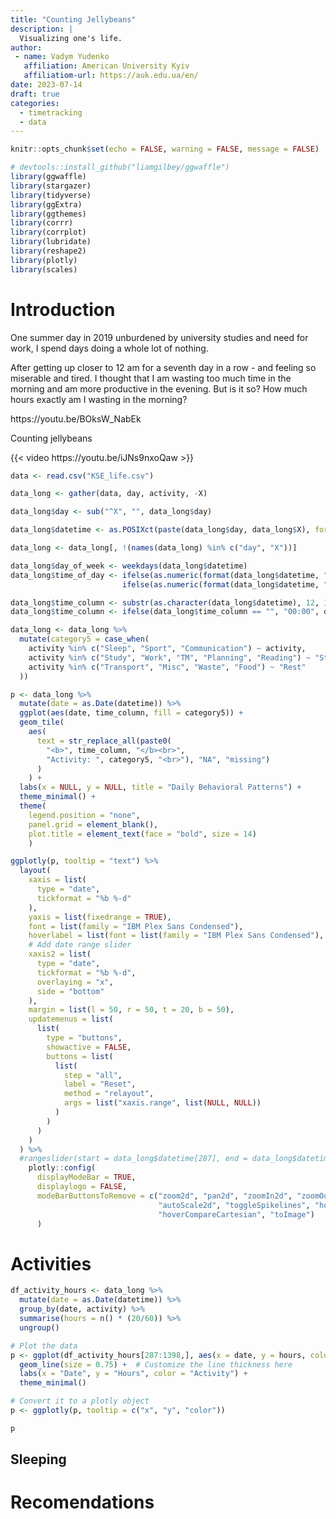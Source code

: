 ```yaml
---
title: "Counting Jellybeans"
description: |
  Visualizing one's life.
author: 
 - name: Vadym Yudenko
   affiliation: American University Kyiv
   affiliatiom-url: https://auk.edu.ua/en/
date: 2023-07-14
draft: true 
categories:
  - timetracking
  - data
---
```


```r
knitr::opts_chunk$set(echo = FALSE, warning = FALSE, message = FALSE)
```

```r
# devtools::install_github("liamgilbey/ggwaffle")
library(ggwaffle)
library(stargazer)
library(tidyverse)
library(ggExtra)
library(ggthemes)
library(corrr)
library(corrplot)
library(lubridate)
library(reshape2)
library(plotly)
library(scales)
```

# Introduction

One summer day in 2019 unburdened by university studies and need for work, I spend days doing a whole lot of nothing.

After getting up closer to 12 am for a seventh day in a row - and feeling so miserable and tired. I thought that I am wasting too much time in the morning and am more productive in the evening. But is it so? How much hours exactly am I wasting in the morning?

https://youtu.be/BOksW_NabEk

Counting jellybeans

{{< video https://youtu.be/iJNs9nxoQaw >}}

```r
data <- read.csv("KSE_life.csv")

data_long <- gather(data, day, activity, -X)

data_long$day <- sub("^X", "", data_long$day)

data_long$datetime <- as.POSIXct(paste(data_long$day, data_long$X), format="%m.%d.%Y %H:%M")

data_long <- data_long[, !(names(data_long) %in% c("day", "X"))]

data_long$day_of_week <- weekdays(data_long$datetime)
data_long$time_of_day <- ifelse(as.numeric(format(data_long$datetime, "%H")) < 12, "Morning",
                         ifelse(as.numeric(format(data_long$datetime, "%H")) < 18, "Day", "Night"))

data_long$time_column <- substr(as.character(data_long$datetime), 12, 16)
data_long$time_column <- ifelse(data_long$time_column == "", "00:00", data_long$time_column)

data_long <- data_long %>% 
  mutate(category5 = case_when(
    activity %in% c("Sleep", "Sport", "Communication") ~ activity,
    activity %in% c("Study", "Work", "TM", "Planning", "Reading") ~ "Study/Work",
    activity %in% c("Transport", "Misc", "Waste", "Food") ~ "Rest"
  ))
```

```r
p <- data_long %>% 
  mutate(date = as.Date(datetime)) %>% 
  ggplot(aes(date, time_column, fill = category5)) +
  geom_tile(
    aes(
      text = str_replace_all(paste0(
        "<b>", time_column, "</b><br>",
        "Activity: ", category5, "<br>"), "NA", "missing")
      )
    ) +
  labs(x = NULL, y = NULL, title = "Daily Behavioral Patterns") +
  theme_minimal() +
  theme(
    legend.position = "none",
    panel.grid = element_blank(),
    plot.title = element_text(face = "bold", size = 14)
    )

ggplotly(p, tooltip = "text") %>%
  layout(
    xaxis = list(
      type = "date",
      tickformat = "%b %-d"
    ),
    yaxis = list(fixedrange = TRUE),
    font = list(family = "IBM Plex Sans Condensed"),
    hoverlabel = list(font = list(family = "IBM Plex Sans Condensed"), align = "left"),
    # Add date range slider
    xaxis2 = list(
      type = "date",
      tickformat = "%b %-d",
      overlaying = "x",
      side = "bottom"
    ),
    margin = list(l = 50, r = 50, t = 20, b = 50),
    updatemenus = list(
      list(
        type = "buttons",
        showactive = FALSE,
        buttons = list(
          list(
            step = "all",
            label = "Reset",
            method = "relayout",
            args = list("xaxis.range", list(NULL, NULL))
          )
        )
      )
    )
  ) %>%
  #rangeslider(start = data_long$datetime[287], end = data_long$datetime[1398]) %>%
    plotly::config(
      displayModeBar = TRUE,
      displaylogo = FALSE,
      modeBarButtonsToRemove = c("zoom2d", "pan2d", "zoomIn2d", "zoomOut2d",
                                 "autoScale2d", "toggleSpikelines", "hoverClosestCartesian",
                                 "hoverCompareCartesian", "toImage")
      )

```

# Activities

```r
df_activity_hours <- data_long %>%
  mutate(date = as.Date(datetime)) %>%
  group_by(date, activity) %>%
  summarise(hours = n() * (20/60)) %>%
  ungroup()

# Plot the data
p <- ggplot(df_activity_hours[287:1398,], aes(x = date, y = hours, color = activity)) +
  geom_line(size = 0.75) +  # Customize the line thickness here
  labs(x = "Date", y = "Hours", color = "Activity") +
  theme_minimal()

# Convert it to a plotly object
p <- ggplotly(p, tooltip = c("x", "y", "color"))

p
```

## Sleeping


# Recomendations

